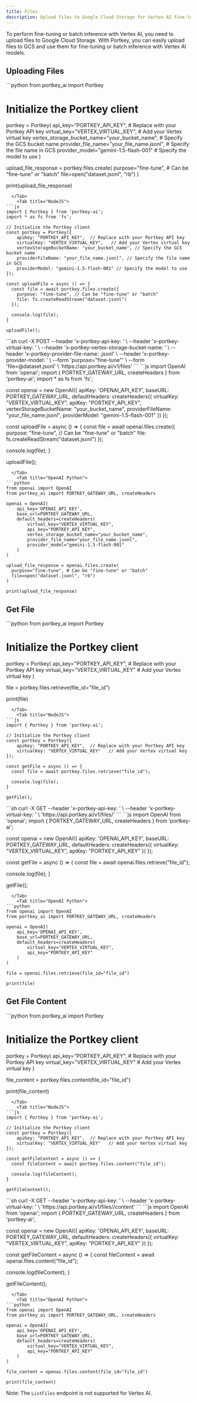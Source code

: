 ```yaml
---
title: Files
description: Upload files to Google Cloud Storage for Vertex AI fine-tuning and batch inference
---
```


To perform fine-tuning or batch inference with Vertex AI, you need to upload files to Google Cloud Storage.
With Portkey, you can easily upload files to GCS and use them for fine-tuning or batch inference with Vertex AI models.

## Uploading Files
<Tabs>
 <Tab title="Python">
```python
from portkey_ai import Portkey

# Initialize the Portkey client
portkey = Portkey(
    api_key="PORTKEY_API_KEY",  # Replace with your Portkey API key
    virtual_key="VERTEX_VIRTUAL_KEY",   # Add your Vertex virtual key
    vertex_storage_bucket_name="your_bucket_name", # Specify the GCS bucket name
    provider_file_name="your_file_name.jsonl", # Specify the file name in GCS
    provider_model="gemini-1.5-flash-001" # Specify the model to use
)

upload_file_response = portkey.files.create(
  purpose="fine-tune", # Can be "fine-tune" or "batch"
  file=open("dataset.jsonl", "rb")
)

print(upload_file_response)
```
  </Tab>
    <Tab title="NodeJS">
```js
import { Portkey } from 'portkey-ai';
import * as fs from 'fs';

// Initialize the Portkey client
const portkey = Portkey({
    apiKey: "PORTKEY_API_KEY",  // Replace with your Portkey API key
    virtualKey: "VERTEX_VIRTUAL_KEY",   // Add your Vertex virtual key
    vertexStorageBucketName: "your_bucket_name", // Specify the GCS bucket name
    providerFileName: "your_file_name.jsonl", // Specify the file name in GCS
    providerModel: "gemini-1.5-flash-001" // Specify the model to use
});

const uploadFile = async () => {
  const file = await portkey.files.create({
    purpose: "fine-tune", // Can be "fine-tune" or "batch"
    file: fs.createReadStream("dataset.jsonl")
  });

  console.log(file);
}

uploadFile();
```
  </Tab>
<Tab title="REST">
```sh
curl -X POST --header 'x-portkey-api-key: <portkey_api_key>' \
 --header 'x-portkey-virtual-key: <vertex_virtual_key>' \
 --header 'x-portkey-vertex-storage-bucket-name: <bucket_name>' \
 --header 'x-portkey-provider-file-name: <file_name>.jsonl' \
 --header 'x-portkey-provider-model: <model_name>' \
 --form 'purpose="fine-tune"' \
 --form 'file=@dataset.jsonl' \
 'https://api.portkey.ai/v1/files'
```
</Tab>
  <Tab title="OpenAI NodeJS">
```js
import OpenAI from 'openai';
import { PORTKEY_GATEWAY_URL, createHeaders } from 'portkey-ai';
import * as fs from 'fs';

const openai = new OpenAI({
  apiKey: 'OPENAI_API_KEY',
  baseURL: PORTKEY_GATEWAY_URL,
  defaultHeaders: createHeaders({
    virtualKey: "VERTEX_VIRTUAL_KEY",
    apiKey: "PORTKEY_API_KEY",
    vertexStorageBucketName: "your_bucket_name",
    providerFileName: "your_file_name.jsonl",
    providerModel: "gemini-1.5-flash-001"
  })
});

const uploadFile = async () => {
  const file = await openai.files.create({
    purpose: "fine-tune", // Can be "fine-tune" or "batch"
    file: fs.createReadStream("dataset.jsonl")
  });

  console.log(file);
}

uploadFile();
```
  </Tab>
    <Tab title="OpenAI Python">
```python
from openai import OpenAI
from portkey_ai import PORTKEY_GATEWAY_URL, createHeaders

openai = OpenAI(
    api_key='OPENAI_API_KEY',
    base_url=PORTKEY_GATEWAY_URL,
    default_headers=createHeaders(
        virtual_key="VERTEX_VIRTUAL_KEY",
        api_key="PORTKEY_API_KEY",
        vertex_storage_bucket_name="your_bucket_name",
        provider_file_name="your_file_name.jsonl",
        provider_model="gemini-1.5-flash-001"
    )
)

upload_file_response = openai.files.create(
  purpose="fine-tune", # Can be "fine-tune" or "batch"
  file=open("dataset.jsonl", "rb")
)

print(upload_file_response)
```
  </Tab>
 
</Tabs>


## Get File
<Tabs>
 <Tab title="Python">
```python
from portkey_ai import Portkey

# Initialize the Portkey client
portkey = Portkey(
    api_key="PORTKEY_API_KEY",  # Replace with your Portkey API key
    virtual_key="VERTEX_VIRTUAL_KEY"   # Add your Vertex virtual key
)

file = portkey.files.retrieve(file_id="file_id")

print(file)
```
  </Tab>
    <Tab title="NodeJS">
```js
import { Portkey } from 'portkey-ai';

// Initialize the Portkey client
const portkey = Portkey({
    apiKey: "PORTKEY_API_KEY",  // Replace with your Portkey API key
    virtualKey: "VERTEX_VIRTUAL_KEY"   // Add your Vertex virtual key
});

const getFile = async () => {
  const file = await portkey.files.retrieve("file_id");

  console.log(file);
}

getFile();
```
  </Tab>
<Tab title="REST">
```sh
curl -X GET --header 'x-portkey-api-key: <portkey_api_key>' \
--header 'x-portkey-virtual-key: <vertex_virtual_key>' \
'https://api.portkey.ai/v1/files/<file_id>'
```
</Tab>
  <Tab title="OpenAI NodeJS">
```js
import OpenAI from 'openai';
import { PORTKEY_GATEWAY_URL, createHeaders } from 'portkey-ai';

const openai = new OpenAI({
  apiKey: 'OPENAI_API_KEY',
  baseURL: PORTKEY_GATEWAY_URL,
  defaultHeaders: createHeaders({
    virtualKey: "VERTEX_VIRTUAL_KEY",
    apiKey: "PORTKEY_API_KEY"
  })
});

const getFile = async () => {
  const file = await openai.files.retrieve("file_id");

  console.log(file);
}

getFile();
```
  </Tab>
    <Tab title="OpenAI Python">
```python
from openai import OpenAI
from portkey_ai import PORTKEY_GATEWAY_URL, createHeaders

openai = OpenAI(
    api_key='OPENAI_API_KEY',
    base_url=PORTKEY_GATEWAY_URL,
    default_headers=createHeaders(
        virtual_key="VERTEX_VIRTUAL_KEY",
        api_key="PORTKEY_API_KEY"
    )
)

file = openai.files.retrieve(file_id="file_id")

print(file)
```
  </Tab>
 
</Tabs>


## Get File Content
<Tabs>
 <Tab title="Python">
```python
from portkey_ai import Portkey

# Initialize the Portkey client
portkey = Portkey(
    api_key="PORTKEY_API_KEY",  # Replace with your Portkey API key
    virtual_key="VERTEX_VIRTUAL_KEY"   # Add your Vertex virtual key
)

file_content = portkey.files.content(file_id="file_id")

print(file_content)
```
  </Tab>
    <Tab title="NodeJS">
```js
import { Portkey } from 'portkey-ai';

// Initialize the Portkey client
const portkey = Portkey({
    apiKey: "PORTKEY_API_KEY",  // Replace with your Portkey API key
    virtualKey: "VERTEX_VIRTUAL_KEY"   // Add your Vertex virtual key
});

const getFileContent = async () => {
  const fileContent = await portkey.files.content("file_id");

  console.log(fileContent);
}

getFileContent();
```
  </Tab>
<Tab title="REST">
```sh
curl -X GET --header 'x-portkey-api-key: <portkey_api_key>' \
--header 'x-portkey-virtual-key: <vertex_virtual_key>' \
'https://api.portkey.ai/v1/files/<file_id>/content'
```
</Tab>
  <Tab title="OpenAI NodeJS">
```js
import OpenAI from 'openai';
import { PORTKEY_GATEWAY_URL, createHeaders } from 'portkey-ai';

const openai = new OpenAI({
  apiKey: 'OPENAI_API_KEY',
  baseURL: PORTKEY_GATEWAY_URL,
  defaultHeaders: createHeaders({
    virtualKey: "VERTEX_VIRTUAL_KEY",
    apiKey: "PORTKEY_API_KEY"
  })
});

const getFileContent = async () => {
  const fileContent = await openai.files.content("file_id");

  console.log(fileContent);
}

getFileContent();
```
  </Tab>
    <Tab title="OpenAI Python">
```python
from openai import OpenAI
from portkey_ai import PORTKEY_GATEWAY_URL, createHeaders

openai = OpenAI(
    api_key='OPENAI_API_KEY',
    base_url=PORTKEY_GATEWAY_URL,
    default_headers=createHeaders(
        virtual_key="VERTEX_VIRTUAL_KEY",
        api_key="PORTKEY_API_KEY"
    )
)

file_content = openai.files.content(file_id="file_id")

print(file_content)
```
  </Tab>
 
</Tabs>


Note: The `ListFiles` endpoint is not supported for Vertex AI. 